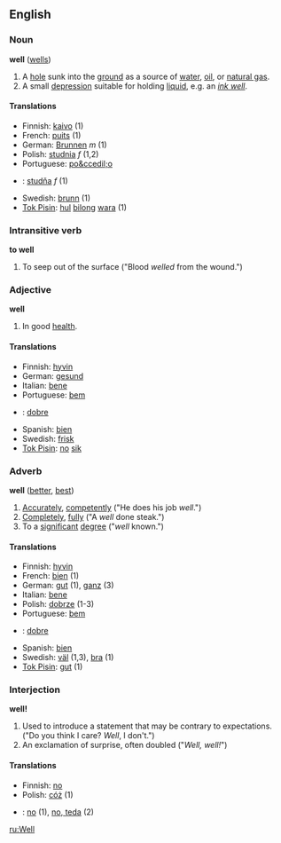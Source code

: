 ==English==
===Noun===
'''well''' ([[wells]])

#A [[hole]] sunk into the [[ground]] as a source of [[water]], [[oil]], or [[natural gas]].
#A small [[depression]] suitable for holding [[liquid]], e.g. an ''[[ink well]]''.

====Translations====  
*Finnish: [[kaivo]] (1)
*French: [[puits]] (1)
*German: [[Brunnen]] ''m'' (1)
*Polish: [[studnia]] ''f'' (1,2)
*Portuguese: [[po&ccedil;o]]
*{{sk}}: [[studňa#Slovak|studňa]] ''f'' (1)
*Swedish: [[brunn]] (1)
*[[Tok Pisin]]: [[hul]] [[bilong]] [[wara]] (1)

===Intransitive verb===
'''to well'''

# To seep out of the surface ("Blood ''welled'' from the wound.")

===Adjective===
'''well'''

#In good [[health]].

====Translations====  
*Finnish: [[hyvin]]
*German: [[gesund]]
*Italian: [[bene]]
*Portuguese: [[bem]]
*{{sk}}: [[dobre#Slovak|dobre]]
*Spanish: [[bien]]
*Swedish: [[frisk]]
*[[Tok Pisin]]: [[no]] [[sik]]

===Adverb===  
'''well''' ([[better]], [[best]])

#[[Accurately]], [[competently]] ("He does his job ''well''.")
#[[Completely]], [[fully]] ("A ''well'' done steak.")
#To a [[significant]] [[degree]] ("''well'' known.")

====Translations====
*Finnish: [[hyvin]]
*French: [[bien]]  (1)
*German: [[gut]] (1), [[ganz]] (3)
*Italian: [[bene]]
*Polish: [[dobrze]] (1-3)
*Portuguese: [[bem]]
*{{sk}}: [[dobre#Slovak|dobre]]
*Spanish: [[bien]]
*Swedish: [[väl]] (1,3), [[bra]] (1)
*[[Tok Pisin]]: [[gut]] (1)

===Interjection===
'''well!'''

#Used to introduce a statement that may be contrary to expectations.  ("Do you think I care?  ''Well'', I don't.")
#An exclamation of surprise, often doubled ("''Well, well!''")

====Translations====
*Finnish: [[no]]
*Polish: [[cóż]] (1)
*{{sk}}: [[no]] (1), [[no, teda]] (2)

[[ru:Well]]